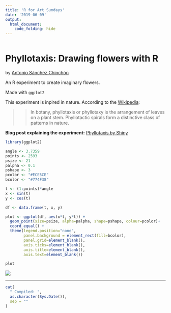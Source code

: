 ```yaml
---
title: 'R for Art Sundays'
date: '2019-06-09'
output: 
  html_document:
    code_folding: hide
---
```


```r
```

# Phyllotaxis: Drawing flowers with R

by [Antonio Sánchez Chinchón](https://twitter.com/aschinchon)

An R experiment to create imaginary flowers.

Made with `ggplot2`

This experiment is inpired in nature. According to the [Wikipedia](https://en.wikipedia.org/wiki/Phyllotaxis):

> > In botany, phyllotaxis or phyllotaxy is the arrangement of leaves on a plant stem. Phyllotactic spirals form a distinctive class of patterns in nature.

**Blog post explaining the experiment:** [Phyllotaxis by Shiny](https://fronkonstin.com/2015/12/14/phyllotaxis-by-shiny/)


```r

library(ggplot2)

angle <- 3.7359
points <- 2593
psize <- 21
palpha <- 0.1
pshape <- 3
pcolor <- "#ECE5CE"
bcolor <- "#774F38"

t <- (1:points)*angle
x <- sin(t)
y <- cos(t)

df <- data.frame(t, x, y)

plot <- ggplot(df, aes(x*t, y*t)) +
  geom_point(size=psize, alpha=palpha, shape=pshape, colour=pcolor)+ 
  coord_equal() +
  theme(legend.position="none",
        panel.background = element_rect(fill=bcolor),
        panel.grid=element_blank(),
        axis.ticks=element_blank(),
        axis.title=element_blank(),
        axis.text=element_blank())

plot

```

![](phyllotaxis.png)

-----


```r

cat(
  " Compiled: ",
  as.character(Sys.Date()),
  sep = ""
)
```
